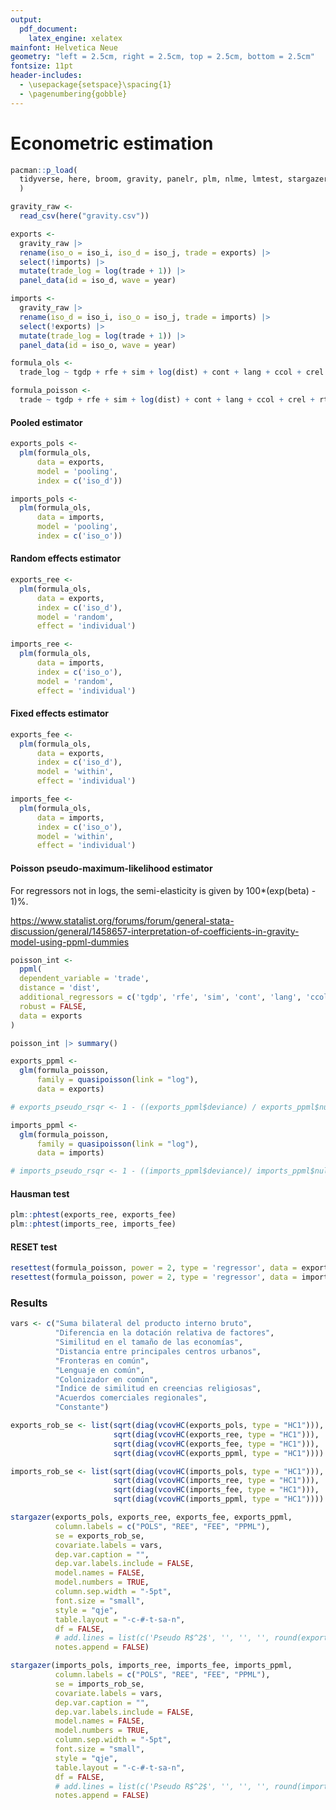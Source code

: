 ```yaml
---
output:
  pdf_document:
    latex_engine: xelatex
mainfont: Helvetica Neue
geometry: "left = 2.5cm, right = 2.5cm, top = 2.5cm, bottom = 2.5cm"
fontsize: 11pt
header-includes: 
  - \usepackage{setspace}\spacing{1} 
  - \pagenumbering{gobble}
---
```


# Econometric estimation

```r
pacman::p_load(
  tidyverse, here, broom, gravity, panelr, plm, nlme, lmtest, stargazer, fixest
  )
```

```r
gravity_raw <- 
  read_csv(here("gravity.csv"))

exports <- 
  gravity_raw |> 
  rename(iso_o = iso_i, iso_d = iso_j, trade = exports) |> 
  select(!imports) |> 
  mutate(trade_log = log(trade + 1)) |> 
  panel_data(id = iso_d, wave = year)

imports <- 
  gravity_raw |> 
  rename(iso_d = iso_i, iso_o = iso_j, trade = imports) |> 
  select(!exports) |> 
  mutate(trade_log = log(trade + 1)) |> 
  panel_data(id = iso_o, wave = year)
```

```r
formula_ols <- 
  trade_log ~ tgdp + rfe + sim + log(dist) + cont + lang + ccol + crel + rta

formula_poisson <- 
  trade ~ tgdp + rfe + sim + log(dist) + cont + lang + ccol + crel + rta
```

#### Pooled estimator

```r
exports_pols <- 
  plm(formula_ols,
      data = exports,
      model = 'pooling',
      index = c('iso_d'))

imports_pols <- 
  plm(formula_ols,
      data = imports,
      model = 'pooling',
      index = c('iso_o'))
```

#### Random effects estimator

```r
exports_ree <- 
  plm(formula_ols,
      data = exports,
      index = c('iso_d'),
      model = 'random',
      effect = 'individual')

imports_ree <- 
  plm(formula_ols,
      data = imports,
      index = c('iso_o'),
      model = 'random',
      effect = 'individual')
```

#### Fixed effects estimator

```r
exports_fee <- 
  plm(formula_ols,
      data = exports,
      index = c('iso_d'),
      model = 'within',
      effect = 'individual')

imports_fee <- 
  plm(formula_ols,
      data = imports,
      index = c('iso_o'),
      model = 'within',
      effect = 'individual')
```

#### Poisson pseudo-maximum-likelihood estimator

For regressors not in logs, the semi-elasticity is given by 100\*(exp(beta) - 1)%.

<https://www.statalist.org/forums/forum/general-stata-discussion/general/1458657-interpretation-of-coefficients-in-gravity-model-using-ppml-dummies>

```r
poisson_int <- 
  ppml(
  dependent_variable = 'trade',
  distance = 'dist',
  additional_regressors = c('tgdp', 'rfe', 'sim', 'cont', 'lang', 'ccol', 'crel', 'rta'),
  robust = FALSE,
  data = exports
)

poisson_int |> summary()
```

```r
exports_ppml <- 
  glm(formula_poisson,
      family = quasipoisson(link = "log"),
      data = exports)

# exports_pseudo_rsqr <- 1 - ((exports_ppml$deviance) / exports_ppml$null.deviance)

imports_ppml <- 
  glm(formula_poisson,
      family = quasipoisson(link = "log"),
      data = imports)

# imports_pseudo_rsqr <- 1 - ((imports_ppml$deviance)/ imports_ppml$null.deviance)
```

#### Hausman test

```r
plm::phtest(exports_ree, exports_fee)
plm::phtest(imports_ree, imports_fee)
```

#### RESET test

```r
resettest(formula_poisson, power = 2, type = 'regressor', data = exports)
resettest(formula_poisson, power = 2, type = 'regressor', data = imports)
```

### Results

```r
vars <- c("Suma bilateral del producto interno bruto",
          "Diferencia en la dotación relativa de factores",
          "Similitud en el tamaño de las economías",
          "Distancia entre principales centros urbanos",
          "Fronteras en común",
          "Lenguaje en común", 
          "Colonizador en común",
          "Índice de similitud en creencias religiosas",
          "Acuerdos comerciales regionales",
          "Constante")
```

```r
exports_rob_se <- list(sqrt(diag(vcovHC(exports_pols, type = "HC1"))),
                       sqrt(diag(vcovHC(exports_ree, type = "HC1"))),
                       sqrt(diag(vcovHC(exports_fee, type = "HC1"))),
                       sqrt(diag(vcovHC(exports_ppml, type = "HC1"))))

imports_rob_se <- list(sqrt(diag(vcovHC(imports_pols, type = "HC1"))),
                       sqrt(diag(vcovHC(imports_ree, type = "HC1"))),
                       sqrt(diag(vcovHC(imports_fee, type = "HC1"))),
                       sqrt(diag(vcovHC(imports_ppml, type = "HC1"))))
```

```r
stargazer(exports_pols, exports_ree, exports_fee, exports_ppml,
          column.labels = c("POLS", "REE", "FEE", "PPML"),
          se = exports_rob_se,
          covariate.labels = vars,
          dep.var.caption = "",
          dep.var.labels.include = FALSE,
          model.names = FALSE,
          model.numbers = TRUE,
          column.sep.width = "-5pt",
          font.size = "small",
          style = "qje",
          table.layout = "-c-#-t-sa-n",
          df = FALSE,
          # add.lines = list(c('Pseudo R$^2$', '', '', '', round(exports_pseudo_rsqr, 3))),
          notes.append = FALSE)
```

```r
stargazer(imports_pols, imports_ree, imports_fee, imports_ppml,
          column.labels = c("POLS", "REE", "FEE", "PPML"),
          se = imports_rob_se,
          covariate.labels = vars,
          dep.var.caption = "",
          dep.var.labels.include = FALSE,
          model.names = FALSE,
          model.numbers = TRUE,
          column.sep.width = "-5pt",
          font.size = "small",
          style = "qje",
          table.layout = "-c-#-t-sa-n",
          df = FALSE,
          # add.lines = list(c('Pseudo R$^2$', '', '', '', round(imports_pseudo_rsqr, 3))),
          notes.append = FALSE)
```
